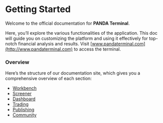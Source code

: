 # Getting Started

Welcome to the official documentation for **PANDA Terminal**.

Here, you’ll explore the various functionalities of the application. This doc will guide you on customizing the platform and using it effectively for top-notch financial analysis and results. Visit [www.pandaterminal.com](http://www.pandaterminal.com) to access the terminal.

### Overview

Here’s the structure of our documentation site, which gives you a comprehensive overview of each section:

- [Workbench](./../workbench/overview/index.mdx)
- [Screener](./../screener/overview.mdx)
- [Dashboard](./../dashboard/overview.mdx)
- [Trading](./../trading/centralised-exchange/index.mdx)
- [Publishing](./../dashboard/publishing/index.mdx)
- [Community](./../community/overview.mdx)
